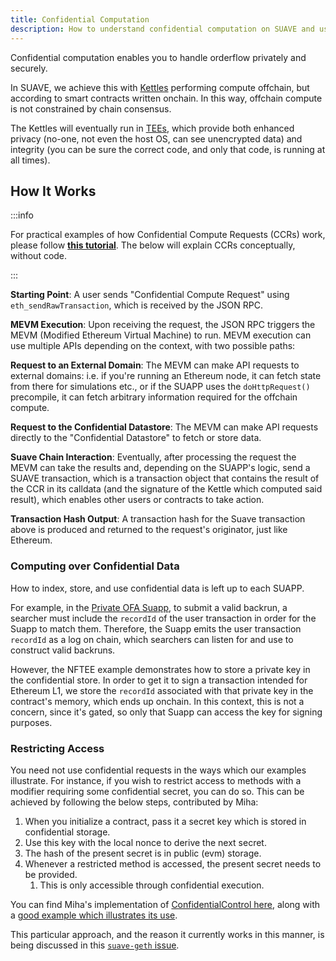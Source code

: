 ```yaml
---
title: Confidential Computation
description: How to understand confidential computation on SUAVE and use it to yur advantage.
---
```



Confidential computation enables you to handle orderflow privately and securely. 

In SUAVE, we achieve this with [Kettles](/technical/specs/rigil/kettle#confidential-computation) performing compute offchain, but according to smart contracts written onchain. In this way, offchain compute is not constrained by chain consensus.

The Kettles will eventually run in [TEEs](https://www.youtube.com/watch?v=ek-bu4aoh0A), which provide both enhanced privacy (no-one, not even the host OS, can see unencrypted data) and integrity (you can be sure the correct code, and only that code, is running at all times).

## How It Works

:::info

For practical examples of how Confidential Compute Requests (CCRs) work, please follow [**this tutorial**](/tutorials/confidential-compute-requests). The below will explain CCRs conceptually, without code.

:::

<List>

**Starting Point**: A user sends "Confidential Compute Request" using `eth_sendRawTransaction`, which is received by the JSON RPC.

<div>

**MEVM Execution**: Upon receiving the request, the JSON RPC triggers the MEVM (Modified Ethereum Virtual Machine) to run. MEVM execution can use multiple APIs depending on the context, with two possible paths:

<List>

**Request to an External Domain**: The MEVM can make API requests to external domains: i.e. if you're running an Ethereum node, it can fetch state from there for simulations etc., or if the SUAPP uses the `doHttpRequest()` precompile, it can fetch arbitrary information required for the offchain compute.

**Request to the Confidential Datastore**: The MEVM can make API requests directly to the "Confidential Datastore" to fetch or store data.

</List>

</div>

**Suave Chain Interaction**: Eventually, after processing the request the MEVM can take the results and, depending on the SUAPP's logic, send a SUAVE transaction, which is a transaction object that contains the result of the CCR in its calldata (and the signature of the Kettle which computed said result), which enables other users or contracts to take action.

**Transaction Hash Output**: A transaction hash for the Suave transaction above is produced and returned to the request's originator, just like Ethereum.

</List>

### Computing over Confidential Data

How to index, store, and use confidential data is left up to each SUAPP. 

For example, in the [Private OFA Suapp](https://github.com/flashbots/suapp-examples/tree/main/examples/app-ofa-private), to submit a valid backrun, a searcher must include the `recordId` of the user transaction in order for the Suapp to match them. Therefore, the Suapp emits the user transaction `recordId` as a log on chain, which searchers can listen for and use to construct valid backruns.

However, the NFTEE example demonstrates how to store a private key in the confidential store. In order to get it to sign a transaction intended for Ethereum L1, we store the `recordId` associated with that private key in the contract's memory, which ends up onchain. In this context, this is not a concern, since it's gated, so only that Suapp can access the key for signing purposes.

### Restricting Access

You need not use confidential requests in the ways which our examples illustrate. For instance, if you wish to restrict access to methods with a modifier requiring some confidential secret, you can do so. This can be achieved by following the below steps, contributed by Miha:

1. When you initialize a contract, pass it a secret key which is stored in confidential storage. 
2. Use this key with the local nonce to derive the next secret.
3. The hash of the present secret is in public (evm) storage.
4. Whenever a restricted method is accessed, the present secret needs to be provided. 
    1. This is only accessible through confidential execution.

You can find Miha's implementation of [ConfidentialControl here](https://github.com/halo3mic/suave-playground/blob/9afe269ab2da983ca7314b68fcad00134712f4c0/contracts/blockad/lib/ConfidentialControl.sol), along with a [good example which illustrates its use](https://github.com/halo3mic/suave-playground/blob/9afe269ab2da983ca7314b68fcad00134712f4c0/contracts/blockad/BlockAdV2.sol).

This particular approach, and the reason it currently works in this manner, is being discussed in this [`suave-geth` issue](https://github.com/flashbots/suave-geth/issues/121).